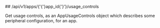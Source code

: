 
<MethodPill method="get" />
## /api/v1/apps/{'{'}app_id{'}'}/usage_controls

Get usage controls, as an AppUsageControls object which describes some peripheral configuration, for an app.